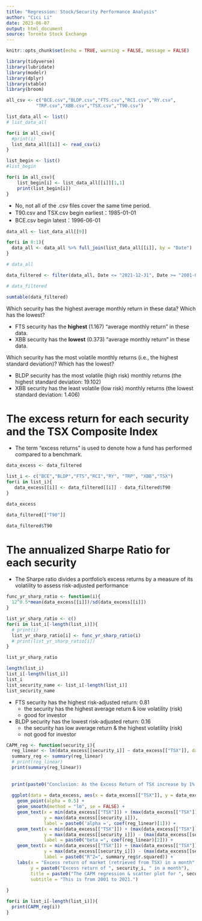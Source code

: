 ---
title: "Regression: Stock/Security Performance Analysis"
author: "Cici Li"
date: 2023-06-07
output: html_document
source: Toronto Stock Exchange
---

```{r setup, include=FALSE}
knitr::opts_chunk$set(echo = TRUE, warning = FALSE, message = FALSE)
```

```{r, message = FALSE, warning = FALSE}
library(tidyverse)
library(lubridate)
library(modelr)
library(dplyr)
library(vtable)
library(broom)
```

```{r}
all_csv <- c("BCE.csv","BLDP.csv","FTS.csv","RCI.csv","RY.csv",
           "TRP.csv","XBB.csv","TSX.csv","T90.csv")

list_data_all <- list()
# list_data_all

for(i in all_csv){
  #print(i)
  list_data_all[[i]] <- read_csv(i)
}

list_begin <- list()
#list_begin

for(i in all_csv){
    list_begin[i] <- list_data_all[[i]][1,1]
    print(list_begin[i])
}
```

* No, not all of the .csv files cover the same time period.
* T90.csv and TSX.csv begin earliest：1985-01-01
* BCE.csv begin latest：1996-06-01


```{r}
data_all <- list_data_all[[9]]

for(i in 8:1){
  data_all <- data_all %>% full_join(list_data_all[[i]], by = "Date")
}

# data_all

data_filtered <- filter(data_all, Date <= "2021-12-31", Date >= "2001-01-01")

# data_filtered

sumtable(data_filtered)
```

Which security has the highest average monthly return in these data? Which has the lowest?

* FTS security has the **highest** (1.167) "average monthly return" in these data.
* XBB security has the **lowest** (0.373) "average monthly return" in these data.

Which security has the most volatile monthly returns (i.e., the highest standard deviation)? Which has the lowest?

* BLDP security has the most volatile (high risk) monthly returns (the highest standard deviation: 19.102)
* XBB security has the least volatile (low risk) monthly returns (the lowest standard deviation: 1.406)


# The excess return for each security and the TSX Composite Index

* The term “excess returns” is used to denote how a fund has performed compared to a benchmark.
```{r}
data_excess <- data_filtered

list_i <- c("BCE","BLDP","FTS","RCI","RY", "TRP", "XBB","TSX")
for(i in list_i){
   data_excess[[i]] <- data_filtered[[i]] - data_filtered$T90
}

data_excess
```

```{r, eval = FALSE, include = FALSE}
data_filtered[["T90"]]

data_filtered$T90
```

# The annualized Sharpe Ratio for each security 

* The Sharpe ratio divides a portfolio's excess returns by a measure of its volatility to assess risk-adjusted performance
```{r}
func_yr_sharp_ratio <- function(i){
  12^0.5*mean(data_excess[[i]])/sd(data_excess[[i]])
}

list_yr_sharp_ratio <- c()
for(i in list_i[-length(list_i)]){
  # print(i)
  list_yr_sharp_ratio[i] <- func_yr_sharp_ratio(i)
  # print(list_yr_sharp_ratio[i])
}

list_yr_sharp_ratio
```
```{r, eval = FALSE, include = FALSE}
length(list_i)
list_i[-length(list_i)]
list_i
list_security_name <- list_i[-length(list_i)]
list_security_name
```

* FTS security has the highest risk-adjusted return: 0.81
    * the security has the highest average return & low volatility (risk)
    * good for investor
* BLDP security has the lowest risk-adjusted return: 0.16
    * the security has low average return & the highest volatility (risk)
    * not good for investor


```{r}
CAPM_reg <- function(security_i){
  reg_linear <- lm(data_excess[[security_i]] ~ data_excess[["TSX"]], data = data_excess)
  summary_reg <- summary(reg_linear)
  # print(reg_linear)
  print(summary(reg_linear))
  
  
  print(paste0("Conclusion: As the Excess Return of TSX increase by 1%, the Excess Return of ", security_i, " changes by ", coef(reg_linear)[2], "%."))
  
  ggplot(data = data_excess, aes(x = data_excess[["TSX"]], y = data_excess[[security_i]])) +
    geom_point(alpha = 0.5) +
    geom_smooth(method = "lm", se = FALSE) +
    geom_text(x = min(data_excess[["TSX"]]) + (max(data_excess[["TSX"]]) - min(data_excess[["TSX"]])) / 8,
              y = max(data_excess[[security_i]]),
              label = paste0('alpha =', coef(reg_linear)[1])) +
    geom_text(x = min(data_excess[["TSX"]]) + (max(data_excess[["TSX"]]) - min(data_excess[["TSX"]])) / 8,
              y = max(data_excess[[security_i]]) - (max(data_excess[[security_i]]) - min(data_excess[[security_i]])) / 20,
              label = paste0("beta =", coef(reg_linear)[2])) +
    geom_text(x = min(data_excess[["TSX"]]) + (max(data_excess[["TSX"]]) - min(data_excess[["TSX"]])) / 8,
              y = max(data_excess[[security_i]]) - (max(data_excess[[security_i]]) - min(data_excess[[security_i]])) / 10,
              label = paste0("R^2=", summary_reg$r.squared)) +
    labs(x = "Excess return of market (retrieved from TSX) in a month",
         y = paste0("Excess return of ", security_i, " in a month"),
         title = paste0("The CAPM regression & scatter plot for ", security_i, " and TSX"),
         subtitle = "This is from 2001 to 2021.")
  
}

for(i in list_i[-length(list_i)]){
  print(CAPM_reg(i))
}
```

